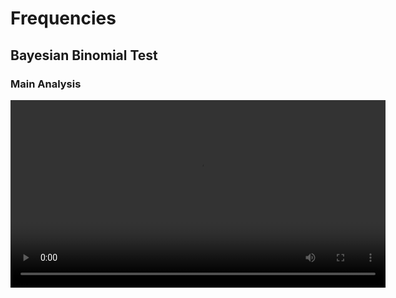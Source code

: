 # Frequencies

## Bayesian Binomial Test

### Main Analysis

<video width="600" controls><source src="/jasp-video-library/assets/videos/All_Frequencies/Bayesian_Binomial_Test/Bayesian_Binomial_Test_1_Main-Analysis.mp4" type="video/mp4">Your browser does not support the video tag.</video>

## Bayesian Contingency Table

### Main Analysis

<video width="600" controls><source src="/jasp-video-library/assets/videos/All_Frequencies/Bayesian_Contingency_Table/Bayesian_Contingency_Table_1_Main-Analysis.mp4" type="video/mp4">Your browser does not support the video tag.</video>

## Binomial Test

### Main Analysis

<video width="600" controls><source src="/jasp-video-library/assets/videos/All_Frequencies/Binomial_Test/Binomial_Test_1_Main-Analysis.mp4" type="video/mp4">Your browser does not support the video tag.</video>

## Contingency Table

### Main Analysis

<video width="600" controls><source src="/jasp-video-library/assets/videos/All_Frequencies/Contingency_Table/Contingency_1_Main-Analysis.mp4" type="video/mp4">Your browser does not support the video tag.</video>

